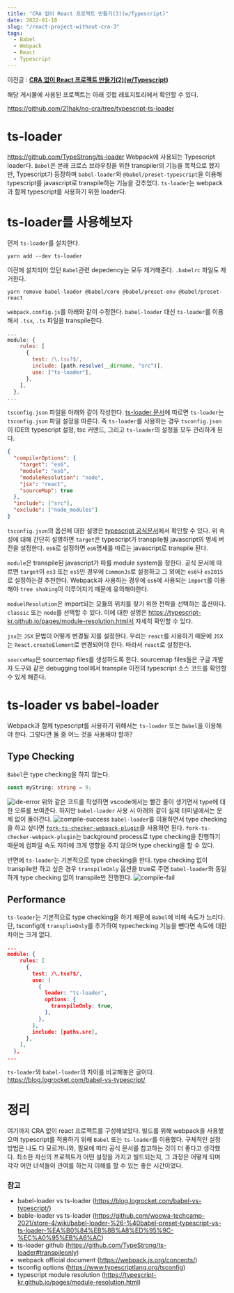 ```yaml
---
title: "CRA 없이 React 프로젝트 만들기(3)(w/Typescript)"
date: 2022-01-18
slug: "/react-project-without-cra-3"
tags:
  - Babel
  - Webpack
  - React
  - Typescript
---
```


이전글 : __[CRA 없이 React 프로젝트 만들기(2)(w/Typescript)](../react-project-without-cra-2)__

해당 게시물에 사용된 프로젝트는 아래 깃헙 레포지토리에서 확인할 수 있다.

https://github.com/21hak/no-cra/tree/typescript-ts-loader

# ts-loader

https://github.com/TypeStrong/ts-loader
Webpack에 사용되는 Typescript loader다. `Babel`은 본래 크로스 브라우징을 위한 transpiler의 기능을 목적으로 했지만, Typescript가 등장하며 `babel-loader`와 `@babel/preset-typescript`을 이용해 typescript를 javascript로 transpile하는 기능을 갖추었다. `ts-loader`는 webpack과 함께 typescript를 사용하기 위한 loader다.

# ts-loader를 사용해보자

먼저 `ts-loader`를 설치한다.

```shell
yarn add --dev ts-loader
```

이전에 설치되어 있던 `Babel`관련 depedency는 모두 제거해준다. `.babelrc` 파일도 제거한다.

```shell
yarn remove babel-loader @babel/core @babel/preset-env @babel/preset-react
```

`webpack.config.js`를 아래와 같이 수정한다. `babel-loader` 대신 `ts-loader`를 이용해서 `.tsx`, `.ts` 파일을 transpile한다.

```js
...
module: {
    rules: [
      {
        test: /\.tsx?$/,
        include: [path.resolve(__dirname, "src")],
        use: ["ts-loader"],
      },
    ],
  },
...
```

`tsconfig.json` 파일을 아래와 같이 작성한다. [ts-loader 문서](https://github.com/TypeStrong/ts-loader)에 따르면 `ts-loader`는 `tsconfig.json` 파일 설정을 따른다. 즉 `ts-loader`를 사용하는 경우 `tsconfig.json`이 IDE의 typescript 설정, tsc 커맨드, 그리고 `ts-loader`의 설정을 모두 관리하게 된다.

```json
{
  "compilerOptions": {
    "target": "es6",
    "module": "es6",
    "moduleResolution": "node",
    "jsx": "react",
    "sourceMap": true
  },
  "include": ["src"],
  "exclude": ["node_modules"]
}
```

`tsconfig.json`의 옵션에 대한 설명은 [typescript 공식문서](https://www.typescriptlang.org/tsconfig)에서 확인할 수 있다. 위 속성에 대해 간단히 설명하면 `target`은 typescript가 transpile될 javascript의 명세 버전을 설정한다. `es6`로 설정하면 `es6`명세를 따르는 javascript로 transpile 된다.

`module`은 transpile된 javascript가 따를 module system을 정한다. 공식 문서에 따르면 `target`이 `es3` 또는 `es5`인 경우에 `CommonJs`로 설정하고 그 외에는 `es6`나 `es2015`로 설정하는걸 추천한다. Webpack과 사용하는 경우에 `es6`에 사용되는 `import`를 이용해야 `tree shaking`이 이루어지기 때문에 유의해야한다.

`moduelResolution`은 import되는 모듈의 위치를 찾기 위한 전략을 선택하는 옵션이다. `classic` 또는 `node`를 선택할 수 있다. 이에 대한 설명은 https://typescript-kr.github.io/pages/module-resolution.html서 자세히 확인할 수 있다.

`jsx`는 `JSX` 문법이 어떻게 변경될 지를 설정한다. 우리는 `react`를 사용하기 때문에 `JSX`는 `React.createElement`로 변경되어야 한다. 따라서 `react`로 설정한다.

`sourceMap`은 sourcemap files를 생성하도록 한다. sourcemap files들은 구글 개발자 도구와 같은 debugging tool에서 transpile 이전의 typescript 소스 코드를 확인할 수 있게 해준다.

# ts-loader vs babel-loader

Webpack과 함께 typescript를 사용하기 위해서는 `ts-loader` 또는 `Babel`을 이용해야 한다. 그렇다면 둘 중 어느 것을 사용해야 할까?

## Type Checking

`Babel`은 type checking을 하지 않는다.

```ts
const myString: string = 9;
```

![ide-error](./ide-error.png)
위와 같은 코드를 작성하면 vscode에서는 빨간 줄이 생기면서 type에 대한 오류를 보여준다. 하지만 `babel-loader` 사용 시 아래와 같이 실제 터미널에서는 문제 없이 돌아간다.
![compile-success](./compile-success.png)
`babel-loader`를 이용하면서 type checking을 하고 싶다면 [`fork-ts-checker-webpack-plugin`](https://github.com/TypeStrong/fork-ts-checker-webpack-plugin)을 사용하면 된다. `fork-ts-checker-webpack-plugin`는 background process로 type checking을 진행하기 때문에 컴파일 속도 저하에 크게 영향을 주지 않으며 type checking을 할 수 있다.

반면에 `ts-loader`는 기본적으로 type checking을 한다. type checking 없이 transpile만 하고 싶은 경우 `transpileOnly` 옵션을 true로 주면 `babel-loader`와 동일하게 type checking 없이 transpile만 진행한다.
![compile-fail](./compile-fail.png)

## Performance

`ts-loader`는 기본적으로 type checking을 하기 때문에 `Babel`에 비해 속도가 느리다. 단, tsconfig에 `transplieOnly`를 추가하여 typechecking 기능을 뺀다면 속도에 대한 차이는 크게 없다.

```json
...
module: {
    rules: [
      {
        test: /\.tsx?$/,
        use: [
          {
            loader: "ts-loader",
            options: {
              transpileOnly: true,
            },
          },
        ],
        include: [paths.src],
      },
    ],
  },
...
```

`ts-loader`와 `babel-loader`의 차이를 비교해놓은 글이다. https://blog.logrocket.com/babel-vs-typescript/

# 정리

여기까지 CRA 없이 react 프로젝트를 구성해보았다. 빌드를 위해 webpack을 사용했으며 typescript를 적용하기 위해 `Babel` 또는 `ts-loader`를 이용했다. 구체적인 설정 방법은 나도 다 모르거니와, 필요에 따라 공식 문서를 참고하는 것이 더 좋다고 생각했다. 최소한 자신의 프로젝트가 어떤 설정을 가지고 빌드되는지, 그 과정은 어떻게 되며 각각 어떤 녀석들이 관여를 하는지 이해를 할 수 있는 좋은 시간이었다.

### 참고

- babel-loader vs ts-loader (https://blog.logrocket.com/babel-vs-typescript/)
- bable-loader vs ts-loader (https://github.com/woowa-techcamp-2021/store-4/wiki/babel-loader-%26-%40babel-preset-typescript-vs-ts-loader-%EA%B0%84%EB%8B%A8%ED%95%9C-%EC%A0%95%EB%A6%AC)
- ts-loader github (https://github.com/TypeStrong/ts-loader#transpileonly)
- webpack official document (https://webpack.js.org/concepts/)
- tsconfig options (https://www.typescriptlang.org/tsconfig)
- typescript module resolution (https://typescript-kr.github.io/pages/module-resolution.html)
